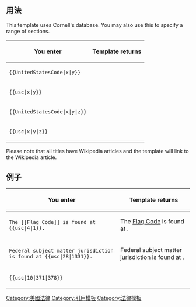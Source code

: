 <includeonly><!-- 在這裡加入模板的保護標識 --></includeonly><noinclude>{{template doc page viewed directly}}</noinclude>
<!-- 在本行下編輯模板說明 -->
{{template shortcut|美國法典|USC|usc}}
== 用法 ==
This template uses Cornell's database.  You may also use this to specify a range of sections.

{| class=wikitable
! You enter
! Template returns
|-
| <tt><nowiki>{{UnitedStatesCode|x|y}}</nowiki></tt>
| rowspan=2 |  {{usc|x|y}}
|-
| <tt><nowiki>{{usc|x|y}}</nowiki></tt>
|-
| <tt><nowiki>{{UnitedStatesCode|x|y|z}}</nowiki></tt>
| rowspan=2 | {{usc|x|y|z}}
|-
| <tt><nowiki>{{usc|x|y|z}}</nowiki></tt>
|}

Please note that all titles have Wikipedia articles and the template will link to the Wikipedia article.

== 例子 ==
{| class=wikitable
! You enter
! Template returns
|-
| <tt><nowiki> The [[Flag Code]] is found at {{usc|4|1}}.</nowiki></tt>
| The [[Flag Code]] is found at {{usc|4|1}}.
|-
| <tt><nowiki> Federal subject matter jurisdiction is found at {{usc|28|1331}}.</nowiki></tt>
| Federal subject matter jurisdiction is found at {{usc|28|1331}}.
|-
| <tt><nowiki>{{usc|10|371|378}}</nowiki></tt><br>
| {{usc|10|371|378}}
|}
{{United States legal citation templates}}
<includeonly>
<!-- 本行下加入模板的分類 -->
[[Category:美國法律]]
[[Category:引用模板]]
[[Category:法律模板]]
</includeonly>